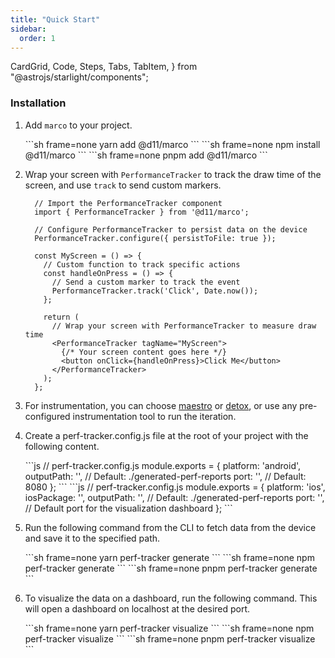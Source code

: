 ```yaml
---
title: "Quick Start"
sidebar:
  order: 1
---
```


  CardGrid,
  Code,
  Steps,
  Tabs,
  TabItem,
} from "@astrojs/starlight/components";

### Installation

<Steps>

1. Add `marco` to your project.

    <Tabs syncKey="package-manager">
      <TabItem label="yarn" icon="seti:yarn">
        ```sh frame=none
        yarn add @d11/marco
        ```
      </TabItem>
      <TabItem label="npm" icon="seti:npm">
        ```sh frame=none
        npm install @d11/marco
        ```
      </TabItem>
      <TabItem label="pnpm" icon="pnpm">
        ```sh frame=none
        pnpm add @d11/marco
        ```
      </TabItem>
    </Tabs>

2. Wrap your screen with `PerformanceTracker` to track the draw time of the screen, and use `track` to send custom markers.

    ```tsx
      // Import the PerformanceTracker component
      import { PerformanceTracker } from '@d11/marco';

      // Configure PerformanceTracker to persist data on the device
      PerformanceTracker.configure({ persistToFile: true });

      const MyScreen = () => {
        // Custom function to track specific actions
        const handleOnPress = () => {
          // Send a custom marker to track the event
          PerformanceTracker.track('Click', Date.now());
        };

        return (
          // Wrap your screen with PerformanceTracker to measure draw time
          <PerformanceTracker tagName="MyScreen">
            {/* Your screen content goes here */}
            <button onClick={handleOnPress}>Click Me</button>
          </PerformanceTracker>
        );
      };
    ```

3. For instrumentation, you can choose [maestro](https://maestro.mobile.dev/platform-support/react-native) or [detox](https://wix.github.io/Detox/), or use any pre-configured instrumentation tool to run the iteration. 

4. Create a perf-tracker.config.js file at the root of your project with the following content.

    <Tabs syncKey="config">
      <TabItem label="Android" icon="android">
        ```js
        // perf-tracker.config.js
        module.exports = {
        platform: 'android', 
        outputPath: '<PATH_TO_STORE_REPORT>',  // Default: ./generated-perf-reports
        port: '<PORT>',                        // Default: 8080
        };
        ```
      </TabItem>
      <TabItem label="iOS" icon="apple">
        ```js
        // perf-tracker.config.js
        module.exports = {
        platform: 'ios', 
        iosPackage: '<iOSPackageName>',
        outputPath: '<DATA_SOURCE_PATH>',  // Default: ./generated-perf-reports
        port: '<PORT>',                    // Default port for the visualization dashboard
        };
        ```
      </TabItem>
    </Tabs>

5. Run the following command from the CLI to fetch data from the device and save it to the specified path. 

      <Tabs syncKey="package-manager">
      <TabItem label="yarn" icon="seti:yarn">
        ```sh frame=none
        yarn perf-tracker generate
        ```
      </TabItem>
      <TabItem label="npm" icon="seti:npm">
        ```sh frame=none
        npm perf-tracker generate
        ```
      </TabItem>
      <TabItem label="pnpm" icon="pnpm">
        ```sh frame=none
        pnpm perf-tracker generate
        ```
      </TabItem>
    </Tabs>

6. To visualize the data on a dashboard, run the following command. This will open a dashboard on localhost at the desired port.

      <Tabs syncKey="package-manager">
      <TabItem label="yarn" icon="seti:yarn">
        ```sh frame=none
        yarn perf-tracker visualize
        ```
      </TabItem>
      <TabItem label="npm" icon="seti:npm">
        ```sh frame=none
        npm perf-tracker visualize
        ```
      </TabItem>
      <TabItem label="pnpm" icon="pnpm">
        ```sh frame=none
        pnpm perf-tracker visualize
        ```
      </TabItem>
    </Tabs>
</Steps>
